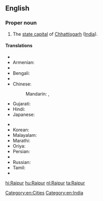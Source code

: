 ==English==
{{wikipedia}}

===Proper noun===
{{en-proper noun}}

# The [[state capital]] of [[Chhattisgarh]] ([[India]]).

====Translations====
{{trans-top|capital of Chhattisgarh}}
* {{trreq|ar}}
* Armenian: {{t-|hy|Ռայպուր|tr=Ṙaypur}}
* {{trreq|as}}
* Bengali: {{t-|bn|রায়পুর|sc=Beng}}
* {{trreq|hne}}
* Chinese:
*: Mandarin: {{t|cmn|賴普爾|sc=Hani}},  {{t|cmn|赖普尔|tr=Làipǔ'ěr|sc=Hani}}
* Gujarati: {{t-|gu|રાયપુર|sc=Gujr}}
* Hindi: {{t+|hi|रायपुर|tr=rāypur}}
* Japanese: {{t-|ja|ラーイプル|tr=Rāipuru}}
{{trans-mid}}
* {{trreq|kn}}
* Korean: {{t-|ko|라이푸르|sc=Kore}}
* Malayalam: {{t-|ml|റായ്‌പൂർ|sc=Mlym}}
* Marathi: {{t-|mr|रायपूर|sc=Deva}}
* Oriya: {{t-|or|ରାୟପୁର|sc=Orya}}
* Persian: {{t-|fa|رای‌پور|sc=fa-Arab}}
* {{trreq|pa}}
* Russian: {{t-|ru|Райпур|m|tr=Rajpúr}}
* Tamil: {{t-|ta|ராய்ப்பூர்|sc=Taml}}
* {{trreq|te}}
{{trans-bottom}}

[[Category:en:Cities]]
[[Category:en:India]]

[[hi:Raipur]]
[[hu:Raipur]]
[[nl:Raipur]]
[[ta:Raipur]]